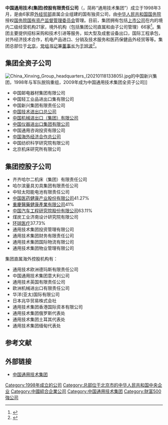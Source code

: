 {{Infobox Company 
| company_name = 中国通用技术（集团）控股有限责任公司
|name_en =China General Technology (Group) Holding, Ltd.
| company_logo = China General Technology.png
|image = Genertec headquarters (20200901152046).jpg
|image_caption = 位于[[六里橋_(立交橋)|六里桥]]东北角的通用技术大厦
| company_type = [[中国中央企业|中国中央企业]] 
| company_slogan = 
|local_code_name = CN
|local_code = 9111000071092200XY
| foundation = 1998年
| location = [[中国|中国]][[北京市|北京市]][[丰台区|丰台区]][[西三环中路_(北京)|西三环中路]]90号
| key_people = [[党组书记|党组书记]]、[[董事长|董事长]]：[[于旭波|于旭波]]
| industry =  
| sales = 259.791億美元（2018年）
| profit = 4.427億美元（2018年）
| revenue = 259.791億美元（2018年）
| asset = 252.308億美元（2018年）
| market_value =  
| num_employees =  34752人（2018年）
| products =  
| homepage = [http://www.genertec.com.cn genertec.com.cn]
}}
'''中国通用技术(集团)控股有限责任公司'''（'''{{lang-en|China General Technology (Group) Holding Co Ltd}}'''，简称“通用技术集团”）成立于1998年3月，是由6家原[[外经贸部|外经贸部]]直属企业组建的国有独资公司，由[[中华人民共和国国务院|中华人民共和国国务院]]授权[[国务院国有资产监督管理委员会|国务院国有资产监督管理委员会]]管理。目前，集团拥有包括[[上市公司|上市公司]]在内的境内二级经营机构21家，境外机构（包括集团公司直属和由子公司管理）66家<ref>{{cite web|url=https://www.genertec.com.cn/8250.html|title=集团概况|publisher=中国通用技术（集团）控股有限责任公司|accessdate=2018-08-08|archive-date=2018-08-08|archive-url=https://web.archive.org/web/20180808172230/https://www.genertec.com.cn/8250.html|dead-url=no}}</ref>。集团主要提供招标采购和技术引进等服务，如大型及成套设备出口，国际工程承包，对外经济技术合作，机电产品进口、分销及技术服务和医药保健品外经贸等等。集团总部位于[[北京|北京]]，[[党组书记|党组书记]]兼[[董事长|董事长]]为[[于旭波|于旭波]]<ref>{{cite web|url=https://www.genertec.com.cn/8252.html|title=高管团队|publisher=中国通用技术（集团）控股有限责任公司|accessdate=2020-09-26|archive-date=2020-02-22|archive-url=https://web.archive.org/web/20200222170411/https://www.genertec.com.cn/8252.html|dead-url=no}}</ref>。

== 集团全资子公司 ==
[[File:China_Xinxing_Group_headquarters_(20210118133805).jpg|thumb]]的中国新兴集团，1998年与军队脱钩重组，2009年成为中国通用技术集团全资子公司]]
*中国邮电器材集团有限公司
*中国轻工业品进出口集有限公司
*中国新兴集团有限责任公司
*[[中国技术进出口总公司|中国技术进出口总公司]]
*[[中国机械进出口（集团）有限公司|中国机械进出口（集团）有限公司]]
*[[中国仪器进出口集团有限公司|中国仪器进出口集团有限公司]]
*中国通用咨询投资有限公司
*[[中国海外经济合作总公司|中国海外经济合作总公司]]
*中国纺织科学研究院有限公司
*北京机床研究所有限公司

== 集团控股子公司 ==
*齐齐哈尔二机床（集团）有限责任公司
*哈尔滨量具刃具集团有限责任公司
*中轻太阳能电池有限责任公司
*[[中国医药健康产业股份有限公司|中国医药健康产业股份有限公司]]41.27%
*[[重慶醫藥健康產業有限公司|重慶醫藥健康產業有限公司]]41%
*[[中国汽车工程研究院股份有限公司|中国汽车工程研究院股份有限公司]]63.11%
*煤炭工业济南设计研究院有限公司
*[[环球医疗|环球医疗]]37.73%
*通用技术集团投资管理有限公司
*通用技术集团财务有限责任公司
*通用技术集团国际物流有限公司 
*通用技术集团物业管理有限公司 

集团直属海外控股机构有：
*通用技术欧洲德玛斯有限责任公司 
*中国通用技术集团意大利公司 
*通用技术英国有限责任公司 
*欧洲机械进出口有限责任公司 
*华洋(亚太)国际有限公司
*日本兆华贸易株式会社
*通用技术集团香港国际资本有限公司
*通用技术集团俄罗斯代表处
*通用技术集团土耳其代表处
*通用技术集团缅甸代表处

== 参考文献 ==
{{Reflist}}

==外部链接==
*[http://www.genertec.com.cn/ 中国通用技术集团]{{Wayback|url=http://www.genertec.com.cn/|date=20110430144857}}
{{国有重要骨干企业}}
[[Category:1998年成立的公司|Category:1998年成立的公司]]
[[Category:总部位于北京市的中华人民共和国中央企业|Category:总部位于北京市的中华人民共和国中央企业]]
[[Category:中國綜合企業公司|Category:中國綜合企業公司]]
[[Category:中国通用技术集团|Category:中国通用技术集团]]
[[Category:財富500強公司|Category:財富500強公司]]